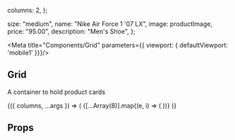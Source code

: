 

  columns: 2,
  };
  
  
  size: "medium",
  name: "Nike Air Force 1 '07 LX",
  image: productImage,
  price: "95.00",
  description: "Men's Shoe",
};

<Meta title="Components/Grid" parameters={{
    viewport: {
      defaultViewport: 'mobile1'
    }}}/>

## Grid

 A container to hold product cards

<Canvas>
  <Story name="Default" args={args}>
    {({ columns, ...args }) => (
      <Grid columns={columns}>
        {[...Array(8)].map((e, i) => (
          <Card key={i} {...cardArgs} />
        ))}
      </Grid>
    )}
  </Story>
</Canvas>

## Props

<ArgsTable of={Grid} />
